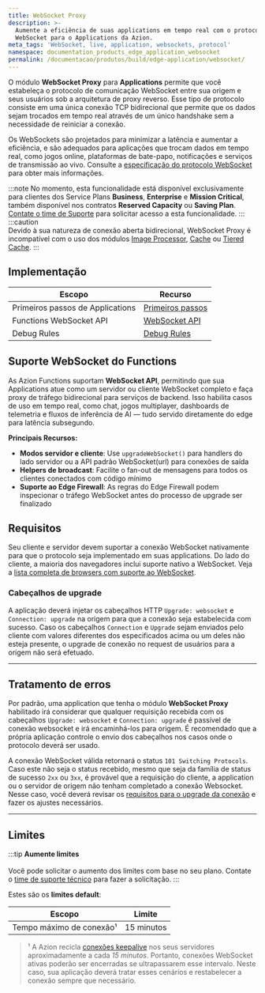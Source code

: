 ```yaml
---
title: WebSocket Proxy
description: >-
  Aumente a eficiência de suas applications em tempo real com o protocolo
  WebSocket para o Applications da Azion.
meta_tags: 'WebSocket, live, application, websockets, protocol'
namespace: documentation_products_edge_application_websocket
permalink: /documentacao/produtos/build/edge-application/websocket/
---
```



O módulo **WebSocket Proxy** para **Applications** permite que você estabeleça o protocolo de comunicação WebSocket entre sua origem e seus usuários sob a arquitetura de proxy reverso. Esse tipo de protocolo consiste em uma única conexão TCP bidirecional que permite que os dados sejam trocados em tempo real através de um único handshake sem a necessidade de reiniciar a conexão.

Os WebSockets são projetados para minimizar a latência e aumentar a eficiência, e são adequados para aplicações que trocam dados em tempo real, como jogos online, plataformas de bate-papo, notificações e serviços de transmissão ao vivo. Consulte a [especificação do protocolo WebSocket](https://datatracker.ietf.org/doc/html/rfc6455) para obter mais informações.

:::note
No momento, esta funcionalidade está disponível exclusivamente para clientes dos Service Plans **Business**, **Enterprise** e **Mission Critical**, também disponível nos contratos **Reserved Capacity** ou **Saving Plan**. [Contate o time de Suporte](https://tickets.azion.com/pt-br/support/login) para solicitar acesso a esta funcionalidade.
:::
:::caution  
Devido à sua natureza de conexão aberta bidirecional, WebSocket Proxy é incompatível com o uso dos módulos [Image Processor](/pt-br/documentacao/produtos/build/edge-application/image-processor/), [Cache](/pt-br/documentacao/produtos/build/edge-application/edge-cache/) ou [Tiered Cache](/pt-br/documentacao/produtos/build/edge-application/tiered-cache/).
:::

## Implementação

| Escopo | Recurso |
| --- | --- |
| Primeiros passos de Applications | [Primeiros passos](/pt-br/documentacao/produtos/build/edge-application/primeiros-passos/) |
| Functions WebSocket API | [WebSocket API](/pt-br/documentacao/runtime/api-reference/websocket/) |
| Debug Rules | [Debug Rules](/pt-br/documentacao/produtos/guias/debug-regras/) |

## Suporte WebSocket do Functions

As Azion Functions suportam **WebSocket API**, permitindo que sua Applications atue como um servidor ou cliente WebSocket completo e faça proxy de tráfego bidirecional para serviços de backend. Isso habilita casos de uso em tempo real, como chat, jogos multiplayer, dashboards de telemetria e fluxos de inferência de AI — tudo servido diretamente do edge para latência subsegundo.

**Principais Recursos:**
- **Modos servidor e cliente**: Use `upgradeWebSocket()` para handlers do lado servidor ou a API padrão WebSocket(url) para conexões de saída
- **Helpers de broadcast**: Facilite o fan-out de mensagens para todos os clientes conectados com código mínimo
- **Suporte ao Edge Firewall**: As regras do Edge Firewall podem inspecionar o tráfego WebSocket antes do processo de upgrade ser finalizado

<LinkButton link="/pt-br/documentacao/runtime/api-reference/websocket/" label="Ir para referência da WebSocket API" severity="secondary" target="_blank" />

## Requisitos

Seu cliente e servidor devem suportar a conexão WebSocket nativamente para que o protocolo seja implementado em suas applications. Do lado do cliente, a maioria dos navegadores inclui suporte nativo a WebSocket. Veja a [lista completa de browsers com suporte ao WebSocket](https://caniuse.com/websockets).

### Cabeçalhos de upgrade

A aplicação deverá injetar os cabeçalhos HTTP `Upgrade: websocket` e `Connection: upgrade` na origem para que a conexão seja estabelecida com sucesso. Caso os cabeçalhos `Connection` e `Upgrade` sejam enviados pelo cliente com valores diferentes dos especificados acima ou um deles não esteja presente, o upgrade de conexão no request de usuários para a origem não será efetuado.

---

## Tratamento de erros

Por padrão, uma application que tenha o módulo **WebSocket Proxy** habilitado irá considerar que qualquer requisição recebida com os cabeçalhos `Upgrade: websocket` e `Connection: upgrade` é passível de conexão websocket e irá encaminhá-los para origem. É recomendado que a própria aplicação controle o envio dos cabeçalhos nos casos onde o protocolo deverá ser usado.

A conexão WebSocket válida retornará o status `101 Switching Protocols`. Caso este não seja o status recebido, mesmo que seja da família de status de sucesso `2xx` ou `3xx`, é provável que a requisição do cliente, a application ou o servidor de origem não tenham completado a conexão Websocket. Nesse caso, você deverá revisar os [requisitos para o upgrade da conexão](#requisitos) e fazer os ajustes necessários.

---

## Limites

:::tip
**Aumente limites** <br></br>
Você pode solicitar o aumento dos limites com base no seu plano. Contate o [time de suporte técnico](/pt-br/documentacao/servicos/suporte/) para fazer a solicitação.
:::

Estes são os **limites default**:

| Escopo | Limite |
| --- | --- |
| Tempo máximo de conexão¹ | 15 minutos |

> ¹ A Azion recicla [conexões keepalive](/pt-br/documentacao/produtos/build/edge-application/#keepalive-timeout) nos seus servidores aproximadamente a cada *15 minutos*. Portanto, conexões WebSocket ativas poderão ser encerradas se ultrapassarem esse intervalo. Neste caso, sua aplicação deverá tratar esses cenários e restabelecer a conexão sempre que necessário.

